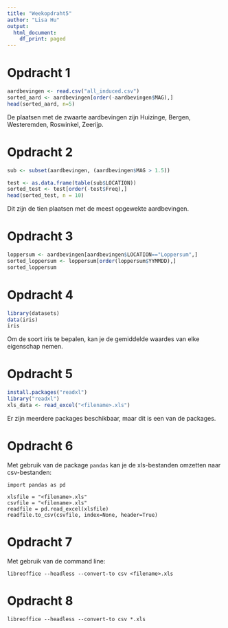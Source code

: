 ```yaml
---
title: "Weekopdraht5"
author: "Lisa Hu"
output:
  html_document:
    df_print: paged
---
```


# Opdracht 1
```r
aardbevingen <- read.csv("all_induced.csv")
sorted_aard <- aardbevingen[order(-aardbevingen$MAG),]
head(sorted_aard, n=5)
```
De plaatsen met de zwaarte aardbevingen zijn Huizinge, Bergen, Westeremden, Roswinkel, Zeerijp.

# Opdracht 2
```r
sub <- subset(aardbevingen, (aardbevingen$MAG > 1.5))

test <- as.data.frame(table(sub$LOCATION))
sorted_test <- test[order(-test$Freq),]
head(sorted_test, n = 10)
```
Dit zijn de tien plaatsen met de meest opgewekte aardbevingen.

# Opdracht 3

```r
loppersum <- aardbevingen[aardbevingen$LOCATION=="Loppersum",]
sorted_loppersum <- loppersum[order(loppersum$YYMMDD),]
sorted_loppersum
```

# Opdracht 4
```r
library(datasets)
data(iris)
iris
```
Om de soort iris te bepalen, kan je de gemiddelde waardes van elke eigenschap nemen.

# Opdracht 5
```r
install.packages("readxl")
library("readxl")
xls_data <- read_excel("<filename>.xls")
```
Er zijn meerdere packages beschikbaar, maar dit is een van de packages.

# Opdracht 6
Met gebruik van de package `pandas` kan je de xls-bestanden omzetten naar csv-bestanden:
```{}
import pandas as pd

xlsfile = "<filename>.xls"
csvfile = "<filename>.xls"
readfile = pd.read_excel(xlsfile)
readfile.to_csv(csvfile, index=None, header=True)
```

# Opdracht 7
Met gebruik van de command line:
```{}
libreoffice --headless --convert-to csv <filename>.xls
```

# Opdracht 8
```{}
libreoffice --headless --convert-to csv *.xls
```


